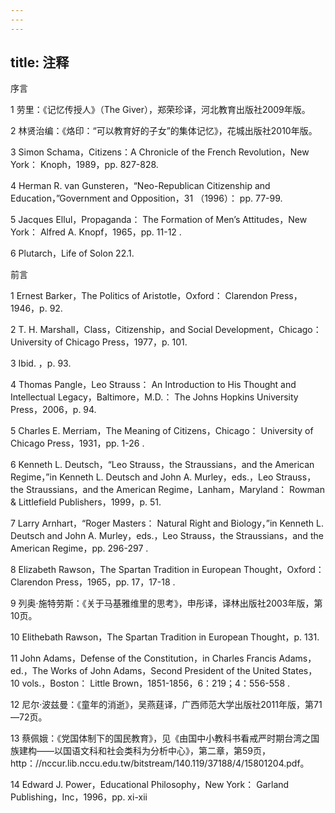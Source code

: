```yaml
---
---
---
```

title: 注释
---





序言


1 劳里：《记忆传授人》（The Giver），郑荣珍译，河北教育出版社2009年版。

2 林贤治编：《烙印：“可以教育好的子女”的集体记忆》，花城出版社2010年版。

3 Simon Schama，Citizens：A Chronicle of the French Revolution，New York： Knoph，1989，pp. 827-828.

4 Herman R. van Gunsteren，“Neo-Republican Citizenship and Education，”Government and Opposition，31 （1996）： pp. 77-99.

5 Jacques Ellul，Propaganda： The Formation of Men’s Attitudes，New York： Alfred A. Knopf，1965，pp. 11-12 .

6 Plutarch，Life of Solon 22.1.





前言


1 Ernest Barker，The Politics of Aristotle，Oxford： Clarendon Press，1946，p. 92.

2 T. H. Marshall，Class，Citizenship，and Social Development，Chicago： University of Chicago Press，1977，p. 101.

3 Ibid. ，p. 93.

4 Thomas Pangle，Leo Strauss： An Introduction to His Thought and Intellectual Legacy，Baltimore，M.D.： The Johns Hopkins University Press，2006，p. 94.

5 Charles E. Merriam，The Meaning of Citizens，Chicago： University of Chicago Press，1931，pp. 1-26 .

6 Kenneth L. Deutsch，“Leo Strauss，the Straussians，and the American Regime，”in Kenneth L. Deutsch and John A. Murley，eds.，Leo Strauss，the Straussians，and the American Regime，Lanham，Maryland： Rowman & Littlefield Publishers，1999，p. 51.

7 Larry Arnhart，“Roger Masters： Natural Right and Biology，”in Kenneth L. Deutsch and John A. Murley，eds.，Leo Strauss，the Straussians，and the American Regime，pp. 296-297 .

8 Elizabeth Rawson，The Spartan Tradition in European Thought，Oxford： Clarendon Press，1965，pp. 17，17-18 .

9 列奥·施特劳斯：《关于马基雅维里的思考》，申彤译，译林出版社2003年版，第10页。

10 Elithebath Rawson，The Spartan Tradition in European Thought，p. 131.

11 John Adams，Defense of the Constitution，in Charles Francis Adams，ed.，The Works of John Adams，Second President of the United States，10 vols.，Boston： Little Brown，1851-1856，6：219；4：556-558 .

12 尼尔·波兹曼：《童年的消逝》，吴燕莛译，广西师范大学出版社2011年版，第71—72页。

13 蔡佩娥：《党国体制下的国民教育》，见《由国中小教科书看戒严时期台湾之国族建构——以国语文科和社会类科为分析中心》，第二章，第59页，http：//nccur.lib.nccu.edu.tw/bitstream/140.119/37188/4/15801204.pdf。

14 Edward J. Power，Educational Philosophy，New York： Garland Publishing，Inc，1996，pp. xi-xii